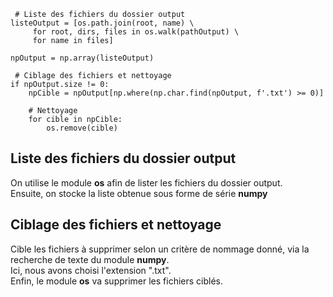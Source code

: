 <source lang="python3">
 # Liste des fichiers du dossier output
listeOutput = [os.path.join(root, name) \
     for root, dirs, files in os.walk(pathOutput) \
     for name in files]

npOutput = np.array(listeOutput)

 # Ciblage des fichiers et nettoyage
if npOutput.size != 0:
    npCible = npOutput[np.where(np.char.find(npOutput, f'.txt') >= 0)]

    # Nettoyage
    for cible in npCible:
        os.remove(cible)
</source>

== Liste des fichiers du dossier output ==

On utilise le module '''os''' afin de lister les fichiers du dossier output. <br>
Ensuite, on stocke la liste obtenue sous forme de série '''numpy'''

== Ciblage des fichiers et nettoyage ==

Cible les fichiers à supprimer selon un critère de nommage donné, via la recherche de texte du module '''numpy'''. <br>
Ici, nous avons choisi l'extension ".txt". <br>
Enfin, le module '''os''' va supprimer les fichiers ciblés.
